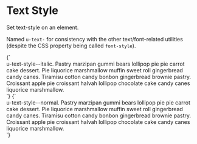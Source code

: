 
<Meta title="Utilities/Text style" />

# Text Style

Set text-style on an element.

Named `u-text-` for consistency with the other text/font-related utilities (despite the CSS property being called `font-style`).

<Canvas isColumn>
  <Story name="text-style--italic">
    {`
      <div class="u-background-color--secondary u-padding">
        <div class="u-background-color--background u-text-style--italic">u-text-style--italic. Pastry marzipan gummi bears lollipop pie pie carrot cake dessert. Pie liquorice marshmallow muffin sweet roll gingerbread candy canes. Tiramisu cotton candy bonbon gingerbread brownie pastry. Croissant apple pie croissant halvah lollipop chocolate cake candy canes liquorice marshmallow.</div>
      </div>
    `}
  </Story>
  <Story name="text-style--normal">
    {`
      <div class="u-background-color--secondary u-padding">
        <div class="u-background-color--background u-text-style--normal">u-text-style--normal. Pastry marzipan gummi bears lollipop pie pie carrot cake dessert. Pie liquorice marshmallow muffin sweet roll gingerbread candy canes. Tiramisu cotton candy bonbon gingerbread brownie pastry. Croissant apple pie croissant halvah lollipop chocolate cake candy canes liquorice marshmallow.</div>
      </div>
    `}
  </Story>
</Canvas>

